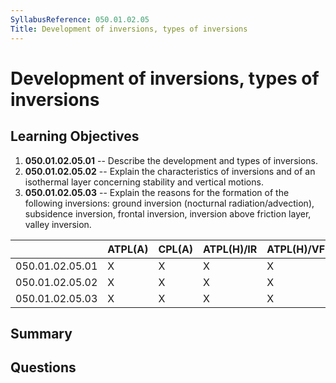 ```yaml
---
SyllabusReference: 050.01.02.05
Title: Development of inversions, types of inversions
---
```


# Development of inversions, types of inversions

## Learning Objectives

1.  **050.01.02.05.01** -- Describe the development and types of inversions.
2.  **050.01.02.05.02** -- Explain the characteristics of inversions and of an
    isothermal layer concerning stability and vertical motions.
3.  **050.01.02.05.03** -- Explain the reasons for the formation of the following
    inversions: ground inversion (nocturnal radiation/advection), subsidence
    inversion, frontal inversion, inversion above friction layer, valley
    inversion.

|                 | ATPL(A) | CPL(A) | ATPL(H)/IR | ATPL(H)/VFR | CPL(H) | IR | CBIR(A) |
| --------------- | ------- | ------ | ---------- | ----------- | ------ | -- | ------- |
| 050.01.02.05.01 | X       | X      | X          | X           | X      | X  | X       |
| 050.01.02.05.02 | X       | X      | X          | X           | X      | X  | X       |
| 050.01.02.05.03 | X       | X      | X          | X           | X      | X  | X       |

## Summary

## Questions
